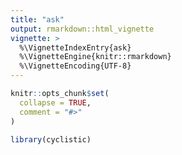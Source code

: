 ```yaml
---
title: "ask"
output: rmarkdown::html_vignette
vignette: >
  %\VignetteIndexEntry{ask}
  %\VignetteEngine{knitr::rmarkdown}
  %\VignetteEncoding{UTF-8}
---
```


```r
knitr::opts_chunk$set(
  collapse = TRUE,
  comment = "#>"
)
```

```r
library(cyclistic)
```
